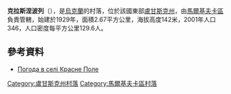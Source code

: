 {{coord|49|40|2|N|39|31|1|E|scale:100000|display=title}}

'''克拉斯涅波列'''（{{lang-uk|Красне Поле}}），是[[烏克蘭|烏克蘭]]的村落，位於該國東部[[盧甘斯克州|盧甘斯克州]]，由[[馬爾基夫卡區|馬爾基夫卡區]]負責管轄，始建於1929年，面積2.67平方公里，海拔高度142米，2001年人口346，人口密度每平方公里129.6人。

==參考資料==
* [http://weather.in.ua/ua/lyganskaja/12023 Погода в селі Красне Поле] {{Wayback|url=http://weather.in.ua/ua/lyganskaja/12023 |date=20160305081457 }}

{{DEFAULTSORT:Красне Поле}}
[[Category:盧甘斯克州村落|Category:盧甘斯克州村落]]
[[Category:馬爾基夫卡區村落|Category:馬爾基夫卡區村落]]


{{Luhansk-geo-stub}}